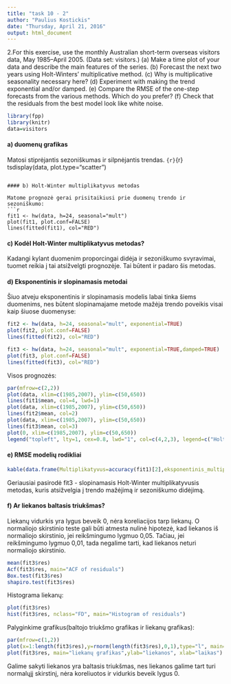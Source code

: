 ```yaml
---
title: "task 10 - 2"
author: "Paulius Kostickis"
date: "Thursday, April 21, 2016"
output: html_document
---
```


2.For this exercise, use the monthly Australian short-term overseas visitors data, May 1985–April 2005. (Data set: visitors.)
(a) Make a time plot of your data and describe the main features of the series.
(b) Forecast the next two years using Holt-Winters’ multiplicative method.
(c) Why is multiplicative seasonality necessary here?
(d) Experiment with making the trend exponential and/or damped.
(e) Compare the RMSE of the one-step forecasts from the various methods. Which do you prefer?
(f) Check that the residuals from the best model look like white noise.

```r
library(fpp)
library(knitr)
data=visitors
```

#### a) duomenų grafikas

Matosi stiprėjantis sezoniškumas ir silpnėjantis trendas.
```{r}```{r}
tsdisplay(data, plot.type="scatter")
```

#### b) Holt-Winter multiplikatyvus metodas

Matome prognozė gerai prisitaikiusi prie duomenų trendo ir sezoniškumo:
```r
fit1 <- hw(data, h=24, seasonal="mult")
plot(fit1, plot.conf=FALSE)
lines(fitted(fit1), col="RED")
```

#### c) Kodėl Holt-Winter multiplikatyvus metodas?

Kadangi kylant duomenim proporcingai didėja ir sezoniškumo svyravimai, tuomet reikia į tai atsižvelgti prognozėje. Tai būtent ir padaro šis metodas.

#### d) Eksponentinis ir slopinamasis metodai

Šiuo atveju eksponentinis ir slopinamasis modelis labai tinka šiems duomenims, nes būtent slopinamajame metode mažėja trendo poveikis visai kaip šiuose duomenyse: 

```r
fit2 <- hw(data, h=24, seasonal="mult", exponential=TRUE)
plot(fit2, plot.conf=FALSE)
lines(fitted(fit2), col="RED")

fit3 <- hw(data, h=24, seasonal="mult", exponential=TRUE,damped=TRUE)
plot(fit3, plot.conf=FALSE)
lines(fitted(fit3), col="RED")
```

Visos prognozės:
```r
par(mfrow=c(2,2))
plot(data, xlim=c(1985,2007), ylim=c(50,650))
lines(fit1$mean, col=4, lwd=1)
plot(data, xlim=c(1985,2007), ylim=c(50,650))
lines(fit2$mean, col=2)
plot(data, xlim=c(1985,2007), ylim=c(50,650))
lines(fit3$mean, col=3)
plot(0, xlim=c(1985,2007), ylim=c(50,650))
legend("topleft", lty=1, cex=0.8, lwd="1", col=c(4,2,3), legend=c("Holt-Winter multiplikatyvus metodas","Holt-Winter eksponentinis multiplikatyvus metodas","slopinamasis Holt-Winter multiplikatyvus metodas"))
```


#### e) RMSE modelių rodikliai
```r
kable(data.frame(Multiplikatyvus=accuracy(fit1)[2],eksponentinis_multiplikatyvus=accuracy(fit2)[2],Damped_multiplikatyvus=accuracy(fit3)[2]))
```

Geriausiai pasirodė fit3 - slopinamasis Holt-Winter multiplikatyvusis metodas, kuris atsižvelgia į trendo mažėjimą ir sezoniškumo didėjimą.

#### f) Ar liekanos baltasis triukšmas?

Liekanų vidurkis yra lygus beveik 0, nėra koreliacijos tarp liekanų. O normaliojo skirstinio teste gali būti atmesta nulinė hipotezė, kad liekanos iš normaliojo skirstinio, jei reikšmingumo lygmuo 0,05. Tačiau, jei reikšmingumo lygmuo 0,01, tada negalime tarti, kad liekanos neturi normaliojo skirstinio. 

```r
mean(fit3$res)
Acf(fit3$res, main="ACF of residuals")
Box.test(fit3$res)
shapiro.test(fit3$res)
```

Histograma liekanų:
```r
plot(fit3$res)
hist(fit3$res, nclass="FD", main="Histogram of residuals")
```

Palyginkime grafikus(baltojo triukšmo grafikas ir liekanų grafikas):
```r
par(mfrow=c(1,2))
plot(x=1:length(fit3$res),y=rnorm(length(fit3$res),0,1),type="l", main="baltasis triukšmas",ylab="reikšmė", xlab="laikas")
plot(fit3$res, main="liekanų grafikas",ylab="liekanos", xlab="laikas")
```

Galime sakyti liekanos yra baltasis triukšmas, nes liekanos galime tart turi normalųjį skirstinį, nėra koreliuotos ir vidurkis beveik lygus 0.